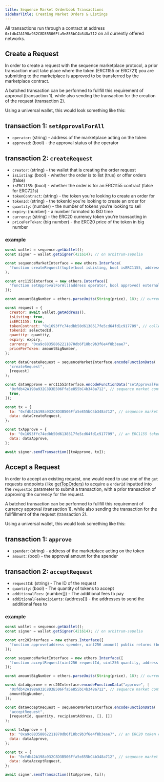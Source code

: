 ---
title: Sequence Market Orderbook Transactions
sidebarTitle: Creating Market Orders & Listings
---


All transactions run through a contract at address `0xfdb42A198a932C8D3B506Ffa5e855bC4b348a712` on all currently offered networks.

## Create a Request

In order to create a request with the sequence marketplace protocol, a prior transaction must take place where the token (ERC1155 or ERC721) you are submitting to the marketplace is approved to be transferred by the marketplace contract.

A batched transaction can be performed to fullfill this requirement of approval (transaction 1), while also sending the transaction for the creation of the request (transaction 2).

Using a universal wallet, this would look something like this:

## transaction 1: `setApprovalForAll`

- `operator`: (string) - address of the marketplace acting on the token
- `approved`: (bool) - the approval status of the operator

## transaction 2: `createRequest`

- `creator`: (string) - the wallet that is creating the order request
- `isListing`: (bool) - whether the order is to list (true) or offer orders (false)
- `isERC1155`: (bool) - whether the order is for an ERC1155 contract (false for ERC721s)
- `tokenContract`: (string) - the token you're looking to create an order for
- `tokenId`: (string) - the tokenId you're looking to create an order for
- `quantity`: (number) - the number of tokens you're looking to sell
- `expiry`: (number) - a number formated to ISO time
- `currency`: (string) - the ERC20 currency token you're transacting in
- `pricePerToken`: (big number) - the ERC20 price of the token in big number

### example

```js
const wallet = sequence.getWallet();
const signer = wallet.getSigner(421614); // on arbitrum-sepolia

const sequenceMarketInterface = new ethers.Interface(
  "function createRequest(tuple(bool isListing, bool isERC1155, address tokenContract, uint256 tokenId, uint256 quantity, uint96 expiry, address currency, uint256 pricePerToken)) external nonReentrant returns (uint256 requestId)"
);

const erc1155Interface = new ethers.Interface([
  "function setApprovalForAll(address operator, bool approved) external",
]);

const amountBigNumber = ethers.parseUnits(String(price), 18); // currency price based on correct decimals for token contract

const request = {
  creator: await wallet.getAddress(),
  isListing: true,
  isERC1155: true,
  tokenContract: "0x1693ffc74edbb50d6138517fe5cd64fd1c917709", // collectible you're looking to list or create an offer for
  tokenId: selectedId,
  quantity: quantity,
  expiry: expiry,
  currency: "0xa9c88358862211870db6f18bc9b3f6e4f8b3eae7",
  pricePerToken: amountBigNumber,
};

const dataCreateRequest = sequenceMarketInterface.encodeFunctionData(
  "createRequest",
  [request]
);

const dataApprove = erc1155Interface.encodeFunctionData("setApprovalForAll", [
  "0xfdb42A198a932C8D3B506Ffa5e855bC4b348a712", // sequence market contract (same address on all offered networks)
  true,
]);

const tx = {
  to: "0xfdb42A198a932C8D3B506Ffa5e855bC4b348a712", // sequence market contract (same address on all offered networks)
  data: dataCreateRequest,
};

const txApprove = {
  to: "0x1693ffc74edbb50d6138517fe5cd64fd1c917709", // an ERC1155 token contract
  data: dataApprove,
};

await signer.sendTransaction([txApprove, tx]);
```

## Accept a Request

In order to accept an existing request, one would need to use one of the `get` requests endpoints (like [getTopOrders](/api-references/marketplace/examples/get-top-orders)) to acquire a `orderId` inputted into the `requestId` parameter to submit a transaction, with a prior transaction of approving the currency for the request.

A batched transaction can be performed to fullfill this requirement of currency approval (transaction 1), while also sending the transaction for the fullfillment of the request (transaction 2).

Using a universal wallet, this would look something like this:

## transaction 1: `approve`

- `spender`: (string) - address of the marketplace acting on the token
- `amount`: (bool) - the approval amount for the spender

## transaction 2: `acceptRequest`

- `requestId`: (string) - The ID of the request
- `quantity`: (bool) - The quantity of tokens to accept
- `additionalFees`: (number[]) - The additional fees to pay
- `additionalFeeRecipients`: (address[]) - the addresses to send the additional fees to

### example

```js
const wallet = sequence.getWallet();
const signer = wallet.getSigner(421614); // on arbitrum-sepolia

const erc20Interface = new ethers.Interface([
  "function approve(address spender, uint256 amount) public returns (bool)",
]);

const sequenceMarketInterface = new ethers.Interface([
  "function acceptRequest(uint256 requestId, uint256 quantity, address recipient, uint256[] calldata additionalFees, address[] calldata additionalFeeRecipients)",
]);

const amountBigNumber = ethers.parseUnits(String(price), 18); // currency price based on correct decimals for token contract

const dataApprove = erc20Interface.encodeFunctionData("approve", [
  "0xfdb42A198a932C8D3B506Ffa5e855bC4b348a712", // sequence market contract (same address on all offered networks)
  amountBigNumber,
]);

const dataAcceptRequest = sequenceMarketInterface.encodeFunctionData(
  "acceptRequest",
  [requestId, quantity, recipientAddress, [], []]
);

const txApprove = {
  to: "0xa9c88358862211870db6f18bc9b3f6e4f8b3eae7", // an ERC20 token contract
  data: dataApprove,
};

const tx = {
  to: "0xfdb42A198a932C8D3B506Ffa5e855bC4b348a712", // sequence market contract (same address on all offered networks)
  data: dataAcceptRequest,
};

await signer.sendTransaction([txApprove, tx]);
```
